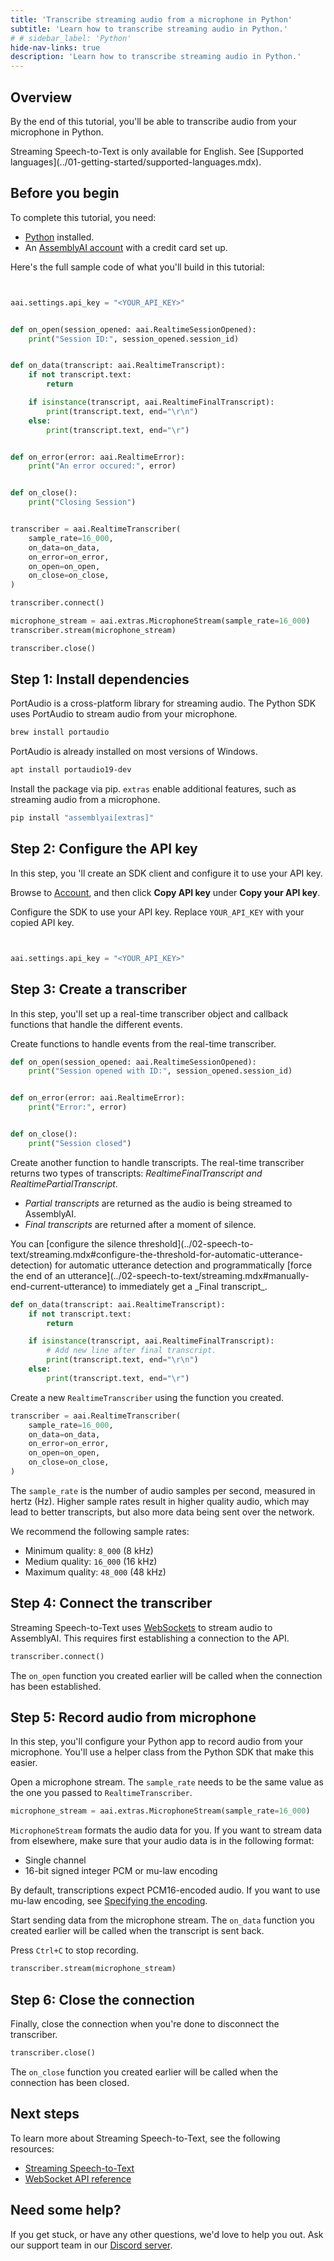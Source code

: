 ```yaml
---
title: 'Transcribe streaming audio from a microphone in Python'
subtitle: 'Learn how to transcribe streaming audio in Python.'
# # sidebar_label: 'Python'
hide-nav-links: true
description: 'Learn how to transcribe streaming audio in Python.'
---
```



  





## Overview

By the end of this tutorial, you'll be able to transcribe audio from your microphone in Python.

<Note title="Supported languages">
Streaming Speech-to-Text is only available for English. See [Supported languages](../01-getting-started/supported-languages.mdx).
</Note>




## Before you begin

To complete this tutorial, you need:

- [Python](https://www.python.org/) installed.
- An <a href="https://www.assemblyai.com/dashboard/signup" target="_blank">AssemblyAI account</a> with a credit card set up.

Here's the full sample code of what you'll build in this tutorial:

```python


aai.settings.api_key = "<YOUR_API_KEY>"


def on_open(session_opened: aai.RealtimeSessionOpened):
    print("Session ID:", session_opened.session_id)


def on_data(transcript: aai.RealtimeTranscript):
    if not transcript.text:
        return

    if isinstance(transcript, aai.RealtimeFinalTranscript):
        print(transcript.text, end="\r\n")
    else:
        print(transcript.text, end="\r")


def on_error(error: aai.RealtimeError):
    print("An error occured:", error)


def on_close():
    print("Closing Session")


transcriber = aai.RealtimeTranscriber(
    sample_rate=16_000,
    on_data=on_data,
    on_error=on_error,
    on_open=on_open,
    on_close=on_close,
)

transcriber.connect()

microphone_stream = aai.extras.MicrophoneStream(sample_rate=16_000)
transcriber.stream(microphone_stream)

transcriber.close()
```





## Step 1: Install dependencies

<Steps>
<Step>

PortAudio is a cross-platform library for streaming audio. The Python SDK uses PortAudio to stream audio from your microphone.

<Tabs groupId="os">

<Tab value="macos" title="macOS" default>

```bash
brew install portaudio
```

</Tab>
<Tab value="windows" title="Windows">

PortAudio is already installed on most versions of Windows.

</Tab>
<Tab value="linux" title="Linux">

```bash
apt install portaudio19-dev
```

</Tab>

</Tabs>

</Step>
<Step>

Install the package via pip. `extras` enable additional features, such as streaming audio from a microphone.

```bash
pip install "assemblyai[extras]"
```

</Step>
</Steps>




## Step 2: Configure the API key

In this step, you 'll create an SDK client and configure it to use your API key.

<Steps>
<Step>

Browse to <a href="https://www.assemblyai.com/app" target="_blank">Account</a>, and then click **Copy API key** under **Copy your API key**.

</Step>
<Step>

Configure the SDK to use your API key. Replace `YOUR_API_KEY` with your copied API key.

```python


aai.settings.api_key = "<YOUR_API_KEY>"
```

</Step>
</Steps>




## Step 3: Create a transcriber

In this step, you'll set up a real-time transcriber object and callback functions that handle the different events.

<Steps>
<Step>

Create functions to handle events from the real-time transcriber.

```python
def on_open(session_opened: aai.RealtimeSessionOpened):
    print("Session opened with ID:", session_opened.session_id)


def on_error(error: aai.RealtimeError):
    print("Error:", error)


def on_close():
    print("Session closed")
```

</Step>
<Step>

Create another function to handle transcripts. The real-time transcriber returns two types of transcripts: _RealtimeFinalTranscript and RealtimePartialTranscript_.

- _Partial transcripts_ are returned as the audio is being streamed to AssemblyAI.
- _Final transcripts_ are returned after a moment of silence.

<Tip title="End of utterance controls">
You can [configure the silence threshold](../02-speech-to-text/streaming.mdx#configure-the-threshold-for-automatic-utterance-detection) for automatic utterance detection and programmatically [force the end of an utterance](../02-speech-to-text/streaming.mdx#manually-end-current-utterance) to immediately get a _Final transcript_.
</Tip>

```python
def on_data(transcript: aai.RealtimeTranscript):
    if not transcript.text:
        return

    if isinstance(transcript, aai.RealtimeFinalTranscript):
        # Add new line after final transcript.
        print(transcript.text, end="\r\n")
    else:
        print(transcript.text, end="\r")
```

</Step>
<Step>

Create a new `RealtimeTranscriber` using the function you created.

```python
transcriber = aai.RealtimeTranscriber(
    sample_rate=16_000,
    on_data=on_data,
    on_error=on_error,
    on_open=on_open,
    on_close=on_close,
)
```

<Note title="Sample rate">

The `sample_rate` is the number of audio samples per second, measured in hertz (Hz). Higher sample rates result in higher quality audio, which may lead to better transcripts, but also more data being sent over the network.

We recommend the following sample rates:

- Minimum quality: `8_000` (8 kHz)
- Medium quality: `16_000` (16 kHz)
- Maximum quality: `48_000` (48 kHz)

</Note>

</Step>
</Steps>




## Step 4: Connect the transcriber

Streaming Speech-to-Text uses [WebSockets](https://developer.mozilla.org/en-US/docs/Web/API/WebSockets_API) to stream audio to AssemblyAI. This requires first establishing a connection to the API.

```python
transcriber.connect()
```

The `on_open` function you created earlier will be called when the connection has been established.




## Step 5: Record audio from microphone

In this step, you'll configure your Python app to record audio from your microphone. You'll use a helper class from the Python SDK that make this easier.

<Steps>
<Step>


Open a microphone stream. The `sample_rate` needs to be the same value as the one you passed to `RealtimeTranscriber`.

```python
microphone_stream = aai.extras.MicrophoneStream(sample_rate=16_000)
```

<Note title="Audio data format">

`MicrophoneStream` formats the audio data for you. If you want to stream data from elsewhere, make sure that your audio data is in the following format:

- Single channel
- 16-bit signed integer PCM or mu-law encoding

By default, transcriptions expect PCM16-encoded audio. If you want to use mu-law encoding, see [Specifying the encoding](../05-guides/real-time-streaming-transcription.mdx#specifying-the-encoding).

</Note>

</Step>
<Step>

Start sending data from the microphone stream. The `on_data` function you created earlier will be called when the transcript is sent back.

Press `Ctrl+C` to stop recording.

```python
transcriber.stream(microphone_stream)
```

</Step>
</Steps>




## Step 6: Close the connection

Finally, close the connection when you're done to disconnect the transcriber.

```python
transcriber.close()
```

The `on_close` function you created earlier will be called when the connection has been closed.





## Next steps

To learn more about Streaming Speech-to-Text, see the following resources:

- [Streaming Speech-to-Text](../02-speech-to-text/streaming.mdx)
- [WebSocket API reference](https://assemblyai.com/docs/api-reference/streaming)





## Need some help?

If you get stuck, or have any other questions, we'd love to help you out. Ask our support team in our [Discord server](https://discord.gg/aSMMpMadFh).



